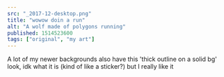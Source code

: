 ```yaml
---
src: "_2017-12-desktop.png"
title: "wowow doin a run"
alt: "A wolf made of polygons running"
published: 1514523600
tags: ["original", "my art"]
---
```


A lot of my newer backgrounds also have this 'thick outline on a solid bg' look, idk what it is (kind of like a sticker?) but I really like it
